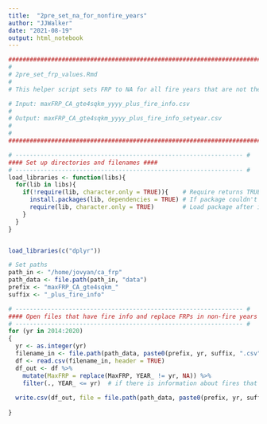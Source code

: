 ```yaml
---
title:  "2pre_set_na_for_nonfire_years"
author: "JJWalker"
date: "2021-08-19"
output: html_notebook
---
```


```r

########################################################################### #
# 
# 2pre_set_frp_values.Rmd
#
# This helper script sets FRP to NA for all fire years that are not the MODIS year.

# Input: maxFRP_CA_gte4sqkm_yyyy_plus_fire_info.csv
# 
# Output: maxFRP_CA_gte4sqkm_yyyy_plus_fire_info_setyear.csv
# 
#
########################################################################### #
```

```r


# ---------------------------------------------------------------- #
#### Set up directories and filenames ####
# ---------------------------------------------------------------- #
load_libraries <- function(libs){
  for(lib in libs){
    if(!require(lib, character.only = TRUE)){    # Require returns TRUE if package loaded
      install.packages(lib, dependencies = TRUE) # If package couldn't load, re-install
      require(lib, character.only = TRUE)        # Load package after installing
    }
  }
}


load_libraries(c("dplyr"))

# Set paths
path_in <- "/home/jovyan/ca_frp"
path_data <- file.path(path_in, "data")
prefix <- "maxFRP_CA_gte4sqkm_"
suffix <- "_plus_fire_info"


```


```r

# ---------------------------------------------------------------- #
#### Open files that have fire info and replace FRPs in non-fire years ####
# ---------------------------------------------------------------- #
for (yr in 2014:2020)
{
  yr <- as.integer(yr)
  filename_in <- file.path(path_data, paste0(prefix, yr, suffix, ".csv"))
  df <- read.csv(filename_in, header = TRUE)
  df_out <- df %>% 
    mutate(MaxFRP = replace(MaxFRP, YEAR_ != yr, NA)) %>% 
    filter(., YEAR_ <= yr)  # if there is information about fires that occur AFTER the target date, delete 
  
  write.csv(df_out, file = file.path(path_data, paste0(prefix, yr, suffix, "_setyear.csv")))
  
}
```

